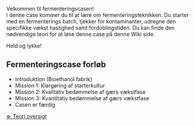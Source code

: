 Velkommen til fermenteringscasen!<br>

I denne case kommer du til at lære om fermenteringsteknikken. Du starter med en fermenterings batch, tjekker for kontaminanter, udregne den specifikke vækst hastighed samt fordoblingstiden.
Du kan finde den nødvendige teori for at løse denne case på denne Wiki side.

Held og lykke! <br>


==Fermenteringscase forløb==
*Introduktion (Bioethanol fabrik)
*Mission 1: Klargøring af starterkultur
*Mission 2: Kvalitativ bedømmelse af gærs vækstfase
*Mission 3: Kvantitativ bedømmelse af gærs vækstfase
*Casen er færdig


[[Fermenteringscase|&lArr; Teori oversigt ]]